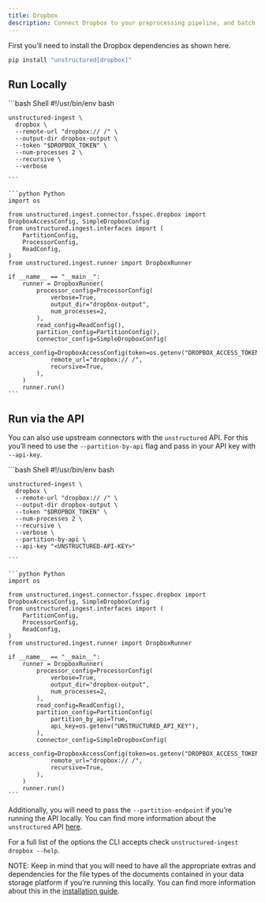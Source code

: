```yaml
---
title: Dropbox 
description: Connect Dropbox to your preprocessing pipeline, and batch process all your documents using `unstructured-ingest` to store structured outputs locally on your filesystem.
---
```


First you’ll need to install the Dropbox dependencies as shown here.

```bash
pip install "unstructured[dropbox]"
```


## Run Locally

<CodeGroup>
    ```bash Shell
    #!/usr/bin/env bash
    
    unstructured-ingest \
      dropbox \
      --remote-url "dropbox:// /" \
      --output-dir dropbox-output \
      --token "$DROPBOX_TOKEN" \
      --num-processes 2 \
      --recursive \
      --verbose
    
    ```
    
    ```python Python 
    import os
    
    from unstructured.ingest.connector.fsspec.dropbox import DropboxAccessConfig, SimpleDropboxConfig
    from unstructured.ingest.interfaces import (
        PartitionConfig,
        ProcessorConfig,
        ReadConfig,
    )
    from unstructured.ingest.runner import DropboxRunner
    
    if __name__ == "__main__":
        runner = DropboxRunner(
            processor_config=ProcessorConfig(
                verbose=True,
                output_dir="dropbox-output",
                num_processes=2,
            ),
            read_config=ReadConfig(),
            partition_config=PartitionConfig(),
            connector_config=SimpleDropboxConfig(
                access_config=DropboxAccessConfig(token=os.getenv("DROPBOX_ACCESS_TOKEN")),
                remote_url="dropbox:// /",
                recursive=True,
            ),
        )
        runner.run()
    ```
</CodeGroup>


## Run via the API

You can also use upstream connectors with the `unstructured` API. For this you’ll need to use the `--partition-by-api` flag and pass in your API key with `--api-key`.

<CodeGroup>
    ```bash Shell
    #!/usr/bin/env bash
    
    unstructured-ingest \
      dropbox \
      --remote-url "dropbox:// /" \
      --output-dir dropbox-output \
      --token "$DROPBOX_TOKEN" \
      --num-processes 2 \
      --recursive \
      --verbose \
      --partition-by-api \
      --api-key "<UNSTRUCTURED-API-KEY>"
    
    ```
    
    ```python Python 
    import os
    
    from unstructured.ingest.connector.fsspec.dropbox import DropboxAccessConfig, SimpleDropboxConfig
    from unstructured.ingest.interfaces import (
        PartitionConfig,
        ProcessorConfig,
        ReadConfig,
    )
    from unstructured.ingest.runner import DropboxRunner
    
    if __name__ == "__main__":
        runner = DropboxRunner(
            processor_config=ProcessorConfig(
                verbose=True,
                output_dir="dropbox-output",
                num_processes=2,
            ),
            read_config=ReadConfig(),
            partition_config=PartitionConfig(
                partition_by_api=True,
                api_key=os.getenv("UNSTRUCTURED_API_KEY"),
            ),
            connector_config=SimpleDropboxConfig(
                access_config=DropboxAccessConfig(token=os.getenv("DROPBOX_ACCESS_TOKEN")),
                remote_url="dropbox:// /",
                recursive=True,
            ),
        )
        runner.run()
    ```
    
</CodeGroup>


Additionally, you will need to pass the `--partition-endpoint` if you’re running the API locally. You can find more information about the `unstructured` API [here](https://github.com/Unstructured-IO/unstructured-api).

For a full list of the options the CLI accepts check `unstructured-ingest dropbox --help`.

NOTE: Keep in mind that you will need to have all the appropriate extras and dependencies for the file types of the documents contained in your data storage platform if you’re running this locally. You can find more information about this in the [installation guide](/installation/overview).